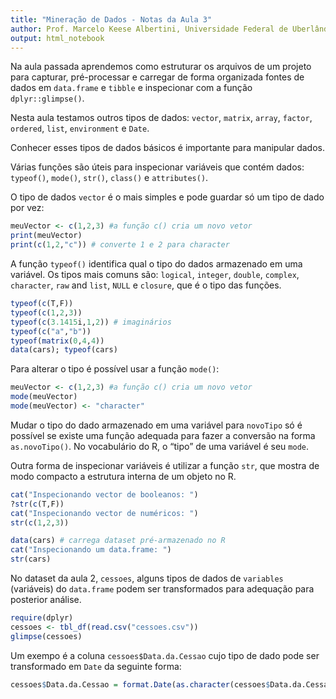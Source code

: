 ```yaml
---
title: "Mineração de Dados - Notas da Aula 3"
author: Prof. Marcelo Keese Albertini, Universidade Federal de Uberlândia
output: html_notebook
---
```


Na aula passada aprendemos como estruturar os arquivos de um projeto para capturar, pré-processar e carregar de forma organizada fontes de dados em `data.frame` e `tibble` e inspecionar com a função `dplyr::glimpse()`.

Nesta aula testamos outros tipos de dados: `vector`, `matrix`, `array`, `factor`, `ordered`, `list`, `environment` e `Date`.

Conhecer esses tipos de dados básicos é importante para manipular dados.

Várias funções são úteis para inspecionar variáveis que contém dados: `typeof()`, `mode()`, `str()`, `class()` e `attributes()`.

O tipo de dados `vector` é o mais simples e pode guardar só um tipo de dado por vez:
```r
meuVector <- c(1,2,3) #a função c() cria um novo vetor
print(meuVector)
print(c(1,2,"c")) # converte 1 e 2 para character
```

A função `typeof()` identifica qual o tipo do dados armazenado em uma variável. Os tipos mais comuns são:
`logical`, `integer`, `double`, `complex`, `character`, `raw` and `list`, `NULL` e `closure`, que é o tipo das funções.

```r
typeof(c(T,F))
typeof(c(1,2,3))
typeof(c(3.1415i,1,2)) # imaginários
typeof(c("a","b"))
typeof(matrix(0,4,4))
data(cars); typeof(cars)
```

Para alterar o tipo é possível usar a função `mode()`:
```r
meuVector <- c(1,2,3) #a função c() cria um novo vetor
mode(meuVector)
mode(meuVector) <- "character"
```

Mudar o tipo do dado armazenado em uma variável para `novoTipo` só é possível se existe uma função adequada para fazer a conversão na forma `as.novoTipo()`. No vocabulário do R, o "tipo" de uma variável é seu `mode`.

Outra forma de inspecionar variáveis é utilizar a função `str`, que mostra de modo compacto a estrutura interna de um objeto no R.

```r
cat("Inspecionando vector de booleanos: ")
?str(c(T,F))
cat("Inspecionando vector de numéricos: ")
str(c(1,2,3))

data(cars) # carrega dataset pré-armazenado no R
cat("Inspecionando um data.frame: ")
str(cars)
```

No dataset da aula 2, `cessoes`, alguns tipos de dados de `variables` (variáveis) do `data.frame` podem ser transformados para adequação para posterior análise.

```r
require(dplyr)
cessoes <- tbl_df(read.csv("cessoes.csv"))
glimpse(cessoes)
```

Um exempo é a coluna `cessoes$Data.da.Cessao` cujo tipo de dado pode ser transformado em `Date` da seguinte forma:

```r
cessoes$Data.da.Cessao = format.Date(as.character(cessoes$Data.da.Cessao),"%D/%m/%Y")
```



